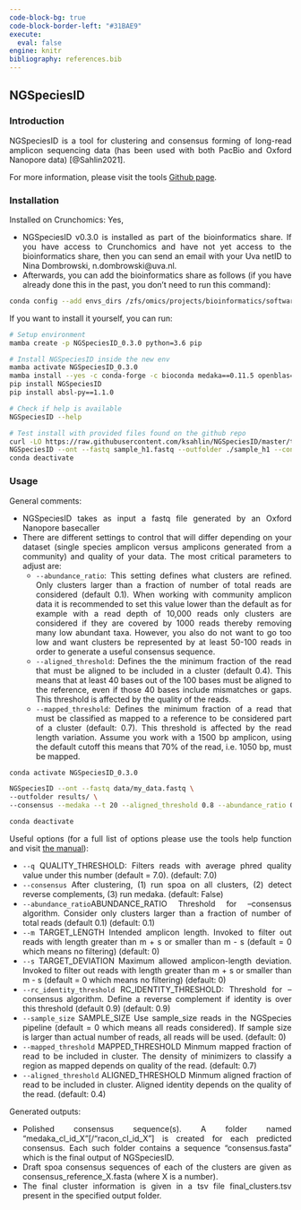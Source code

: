 ---
code-block-bg: true
code-block-border-left: "#31BAE9"
execute:
  eval: false
engine: knitr
bibliography: references.bib
---

::: {style="text-align: justify"}
## NGSpeciesID

### Introduction

NGSpeciesID is a tool for clustering and consensus forming of long-read amplicon sequencing data (has been used with both PacBio and Oxford Nanopore data) [@Sahlin2021].

For more information, please visit the tools [Github page](https://github.com/ksahlin/NGSpeciesID).

### Installation

Installed on Crunchomics: Yes,

-   NGSpeciesID v0.3.0 is installed as part of the bioinformatics share. If you have access to Crunchomics and have not yet access to the bioinformatics share, then you can send an email with your Uva netID to Nina Dombrowski, n.dombrowski\@uva.nl.
-   Afterwards, you can add the bioinformatics share as follows (if you have already done this in the past, you don't need to run this command):

```{bash}
conda config --add envs_dirs /zfs/omics/projects/bioinformatics/software/miniconda3/envs/
```

If you want to install it yourself, you can run:

```{bash}
# Setup environment
mamba create -p NGSpeciesID_0.3.0 python=3.6 pip 

# Install NGSpeciesID inside the new env
mamba activate NGSpeciesID_0.3.0 
mamba install --yes -c conda-forge -c bioconda medaka==0.11.5 openblas==0.3.3 spoa racon minimap2 pysam==0.15.2
pip install NGSpeciesID
pip install absl-py==1.1.0

# Check if help is available
NGSpeciesID --help

# Test install with provided files found on the github repo 
curl -LO https://raw.githubusercontent.com/ksahlin/NGSpeciesID/master/test/sample_h1.fastq
NGSpeciesID --ont --fastq sample_h1.fastq --outfolder ./sample_h1 --consensus --medaka
conda deactivate
```

### Usage

General comments:

-   NGSpeciesID takes as input a fastq file generated by an Oxford Nanopore basecaller
-   There are different settings to control that will differ depending on your dataset (single species amplicon versus amplicons generated from a community) and quality of your data. The most critical parameters to adjust are:
    -   `--abundance_ratio`: This setting defines what clusters are refined. Only clusters larger than a fraction of number of total reads are considered (default 0.1). When working with community amplicon data it is recommended to set this value lower than the default as for example with a read depth of 10,000 reads only clusters are considered if they are covered by 1000 reads thereby removing many low abundant taxa. However, you also do not want to go too low and want clusters be represented by at least 50-100 reads in order to generate a useful consensus sequence.
    -   `--aligned_threshold`: Defines the the minimum fraction of the read that must be aligned to be included in a cluster (default 0.4). This means that at least 40 bases out of the 100 bases must be aligned to the reference, even if those 40 bases include mismatches or gaps. This threshold is affected by the quality of the reads.
    -   `--mapped_threshold`: Defines the minimum fraction of a read that must be classified as mapped to a reference to be considered part of a cluster (default: 0.7). This threshold is affected by the read length variation. Assume you work with a 1500 bp amplicon, using the default cutoff this means that 70% of the read, i.e. 1050 bp, must be mapped.

```{bash}
conda activate NGSpeciesID_0.3.0 

NGSpeciesID --ont --fastq data/my_data.fastq \
--outfolder results/ \
--consensus --medaka --t 20 --aligned_threshold 0.8 --abundance_ratio 0.01 --mapped_threshold 0.7

conda deactivate
```

Useful options (for a full list of options please use the tools help function and visit [the manual](https://github.com/ksahlin/NGSpeciesID)):

-   `--q` QUALITY_THRESHOLD: Filters reads with average phred quality value under this number (default = 7.0). (default: 7.0)
-   `--consensus` After clustering, (1) run spoa on all clusters, (2) detect reverse complements, (3) run medaka. (default: False)
-   `--abundance_ratio`ABUNDANCE_RATIO Threshold for --consensus algorithm. Consider only clusters larger than a fraction of number of total reads (default 0.1) (default: 0.1)
-   `--m` TARGET_LENGTH Intended amplicon length. Invoked to filter out reads with length greater than m + s or smaller than m - s (default = 0 which means no filtering) (default: 0)
-   `--s` TARGET_DEVIATION Maximum allowed amplicon-length deviation. Invoked to filter out reads with length greater than m + s or smaller than m - s (default = 0 which means no filtering) (default: 0)
-   `--rc_identity_threshold` RC_IDENTITY_THRESHOLD: Threshold for --consensus algorithm. Define a reverse complement if identity is over this threshold (default 0.9) (default: 0.9)
-   `--sample_size` SAMPLE_SIZE Use sample_size reads in the NGSpecies pipeline (default = 0 which means all reads considered). If sample size is larger than actual number of reads, all reads will be used. (default: 0)
-   `--mapped_threshold` MAPPED_THRESHOLD Minmum mapped fraction of read to be included in cluster. The density of minimizers to classify a region as mapped depends on quality of the read. (default: 0.7)
-   `--aligned_threshold` ALIGNED_THRESHOLD Minmum aligned fraction of read to be included in cluster. Aligned identity depends on the quality of the read. (default: 0.4)

Generated outputs:

-   Polished consensus sequence(s). A folder named "medaka_cl_id_X"\[/"racon_cl_id_X"\] is created for each predicted consensus. Each such folder contains a sequence "consensus.fasta" which is the final output of NGSpeciesID.
-   Draft spoa consensus sequences of each of the clusters are given as consensus_reference_X.fasta (where X is a number).
-   The final cluster information is given in a tsv file final_clusters.tsv present in the specified output folder.
:::